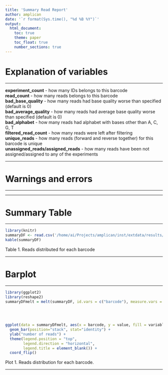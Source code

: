 ```yaml
---
title: 'Summary Read Report'
author: amplican
date: '`r format(Sys.time(), "%d %B %Y")`'
output:
  html_document:
    toc: true
    theme: paper
    toc_float: true
    number_sections: true
---
```


# Explanation of variables

***

**experiment_count** - how many IDs belongs to this barcode  
**read_count** - how many reads belongs to this barcode  
**bad_base_quality** - how many reads had base quality worse than specified (default is 0)  
**bad_average_quality** - how many reads had average base quality worse than specified (default is 0)  
**bad_alphabet** - how many reads had alphabet with bases other than A, C, G, T  
**filtered_read_count** - how many reads were left after filtering  
**unique_reads** - how many reads (forward and reverse together) for this barcode is unique  
**unassigned_reads/assigned_reads** - how many reads have been not assigned/assigned to any of the
experiments

***

# Warnings and errors

***




***

# Summary Table

***

```r
library(knitr)
summaryDF <- read.csv('/home/ai/Projects/amplican/inst/extdata/results/barcode_reads_filters.csv')  
kable(summaryDF)
```

Table 1. Reads distributed for each barcode

***

# Barplot

***

```r
library(ggplot2)
library(reshape2)
summaryDFmelt = melt(summaryDF, id.vars = c("barcode"), measure.vars = c("bad_base_quality",
                                                                           "bad_average_quality",
                                                                           "bad_alphabet",
                                                                           "unassigned_reads",
                                                                           "assigned_reads"))
ggplot(data = summaryDFmelt, aes(x = barcode, y = value, fill = variable)) +
  geom_bar(position="stack", stat="identity") +
  ylab("number of reads") +
  theme(legend.position = "top",
        legend.direction = "horizontal",
        legend.title = element_blank()) +
  coord_flip()
```

Plot 1. Reads distribution for each barcode.

*** 

